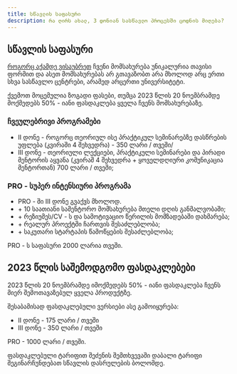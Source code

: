 ```yaml
---
title: სწავლის საფასური
description: რა ღირს ახალ, 3 დონიან სასწავლო პროცესში ცოდნის მიღება?
---
```


## სწავლის საფასური

[როგორც აქამდე ვისაუბრეთ](/programs/about/structure) ჩვენი მომსახურება უნიკალურია თავისი ფორმით და ასეთ მომსახურებას არ გთავაზობთ არა მხოლოდ არც ერთი სხვა სასწავლო ცენტრები, არამედ არცერთი უნივერსიტეტი. 

ქვემოთ მოცემულია ზოგადი ფასები, თუმცა 2023 წლის 20 ნოემბრამდე მოქმედებს 50% - იანი ფასდაკლება ყველა ჩვენს მომსახურებაზე.


### ჩვეულებრივი პროგრამები
- II დონე - როგორც თეორიულ ისე პრაქტიკულ სემინარებზე დასწრების უფლება (კვირაში 4 შეხვედრა) - 350 ლარი / თვეში/
- III დონე - თეორიული ლექციები, პრაქტიკული სემინარები და პირადი მენტორის აყვანა (კვირაშ 4 შეხვედრა + ყოველდღიური კომუნიკაცია მენტორთან) 700 ლარი / თვეში;

### PRO - სუპერ ინტენსიური პროგრამა
- PRO - ში III დონე გვაქვს მხოლოდ.
- \+ 10 საათიანი სამენტორო მომსახურება მთელი დღის განმალვობაში;
- \+ რეზიუმეს/CV - ს და სამოტივაციო წერილის მომზადებაში დახმარება;
- \+ რეალურ პროექტში ჩართვის შესაძლებლობა;
- \+ საკუთარი სტარტაპის წამოწყების შესაძლებლობა;

PRO - ს საფასური 2000 ლარია თვეში. 


## 2023 წლის საშემოდგომო ფასდაკლებები
2023 წლის 20 ნოემბრამდე იმოქმედებს 50% - იანი ფასდაკლება ჩვენს მიერ შემოთავაზებულ ყველა პროდუქტზე.

შესაბამისად ფასდაკლებული ვერსიები ასე გამოიყურება:
- II დონე - 175 ლარი / თვეში
- III დონე - 350 ლარი / თვეში

PRO - 1000 ლარი / თვეში.

ფასდაკლებული ტარიფით შეძენის შემთხვევაში დაბალი ტარიფი შეგინარჩუნდებათ სწავლის დასრულების ბოლომდე.
